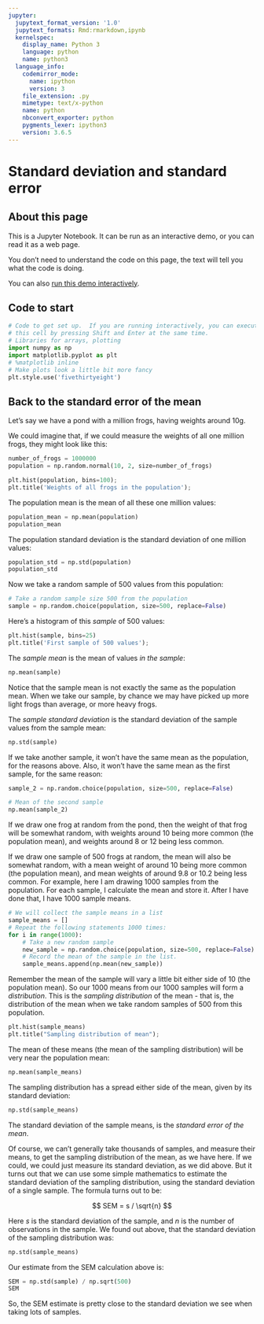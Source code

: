 ```yaml
---
jupyter:
  jupytext_format_version: '1.0'
  jupytext_formats: Rmd:rmarkdown,ipynb
  kernelspec:
    display_name: Python 3
    language: python
    name: python3
  language_info:
    codemirror_mode:
      name: ipython
      version: 3
    file_extension: .py
    mimetype: text/x-python
    name: python
    nbconvert_exporter: python
    pygments_lexer: ipython3
    version: 3.6.5
---
```


# Standard deviation and standard error

## About this page

This is a Jupyter Notebook.  It can be run as an interactive demo, or you can
read it as a web page.

You don't need to understand the code on this page, the text will tell you
what the code is doing.

You can also [run this demo
interactively](https://mybinder.org/v2/gh/matthew-brett/bio145/master?filepath=standard_error_of_mean.ipynb).

## Code to start

```python
# Code to get set up.  If you are running interactively, you can execute
# this cell by pressing Shift and Enter at the same time.
# Libraries for arrays, plotting
import numpy as np
import matplotlib.pyplot as plt
# %matplotlib inline
# Make plots look a little bit more fancy
plt.style.use('fivethirtyeight')
```

## Back to the standard error of the mean

Let's say we have a pond with a million frogs, having weights around 10g.


We could imagine that, if we could measure the weights of all one million
frogs, they might look like this:

```python
number_of_frogs = 1000000
population = np.random.normal(10, 2, size=number_of_frogs)
```

```python
plt.hist(population, bins=100);
plt.title('Weights of all frogs in the population');
```

The population mean is the mean of all these one million values:

```python
population_mean = np.mean(population)
population_mean
```

The population standard deviation is the standard deviation of one million
values:

```python
population_std = np.std(population)
population_std
```

Now we take a random sample of 500 values from this population:

```python
# Take a random sample size 500 from the population
sample = np.random.choice(population, size=500, replace=False)
```

Here's a histogram of this *sample* of 500 values:

```python
plt.hist(sample, bins=25)
plt.title('First sample of 500 values');
```

The *sample mean* is the mean of values *in the sample*:

```python
np.mean(sample)
```

Notice that the sample mean is not exactly the same as the population mean.
When we take our sample, by chance we may have picked up more light frogs than
average, or more heavy frogs.


The *sample standard deviation* is the standard deviation of the sample values from the sample mean:

```python
np.std(sample)
```

If we take another sample, it won't have the same mean as the population, for
the reasons above.  Also, it won't have the same mean as the first sample, for
the same reason:

```python
sample_2 = np.random.choice(population, size=500, replace=False)
```

```python
# Mean of the second sample
np.mean(sample_2)
```

If we draw one frog at random from the pond, then the weight of that frog will
be somewhat random, with weights around 10 being more common (the population
mean), and weights around 8 or 12 being less common.


If we draw one sample of 500 frogs at random, the mean will also be somewhat
random, with a mean weight of around 10 being more common (the population
mean), and mean weights of around 9.8 or 10.2 being less common.  For example,
here I am drawing 1000 samples from the population.  For each sample, I
calculate the mean and store it.  After I have done that, I have 1000 sample
means.

```python
# We will collect the sample means in a list
sample_means = []
# Repeat the following statements 1000 times:
for i in range(1000):
    # Take a new random sample
    new_sample = np.random.choice(population, size=500, replace=False)
    # Record the mean of the sample in the list.
    sample_means.append(np.mean(new_sample))
```

Remember the mean of the sample will vary a little bit either side of 10 (the
population mean).   So our 1000 means from our 1000 samples will form a
*distribution*.  This is the *sampling distribution* of the mean - that is,
the distribution of the mean when we take random samples of 500 from this
population.

```python
plt.hist(sample_means)
plt.title("Sampling distribution of mean");
```

The mean of these means (the mean of the sampling distribution) will be very
near the population mean:

```python
np.mean(sample_means)
```

The sampling distribution has a spread either side of the mean, given by its
standard deviation:

```python
np.std(sample_means)
```

The standard deviation of the sample means, is the *standard error of the mean*.


Of course, we can't generally take thousands of samples, and measure their
means, to get the sampling distribution of the mean, as we have here.  If we
could, we could just measure its standard deviation, as we did above. But it
turns out that we can use some simple mathematics to estimate the standard
deviation of the sampling distribution, using the standard deviation of a
single sample.  The formula turns out to be:

$$
SEM = s / \sqrt{n}
$$

Here $s$ is the standard deviation of the sample, and $n$ is the number of observations in the sample.  We found out above, that the standard deviation of the sampling distribution was:

```python
np.std(sample_means)
```

Our estimate from the SEM calculation above is:

```python
SEM = np.std(sample) / np.sqrt(500)
SEM
```

So, the SEM estimate is pretty close to the standard deviation we see when
taking lots of samples.
